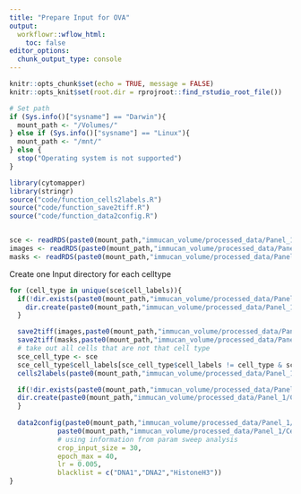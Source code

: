 ```yaml
---
title: "Prepare Input for OVA"
output:
  workflowr::wflow_html:
    toc: false
editor_options:
  chunk_output_type: console
---
```


```r
knitr::opts_chunk$set(echo = TRUE, message = FALSE)
knitr::opts_knit$set(root.dir = rprojroot::find_rstudio_root_file())

# Set path
if (Sys.info()["sysname"] == "Darwin"){
  mount_path <- "/Volumes/"
} else if (Sys.info()["sysname"] == "Linux"){
  mount_path <- "/mnt/"
} else {
  stop("Operating system is not supported")
}
```

```r
library(cytomapper)
library(stringr)
source("code/function_cells2labels.R")
source("code/function_save2tiff.R")
source("code/function_data2config.R")


sce <- readRDS(paste0(mount_path,"immucan_volume/processed_data/Panel_1/cell_classification/sce_selected.rds"))
images <- readRDS(paste0(mount_path,"immucan_volume/processed_data/Panel_1/cell_classification/all_images.rds"))
masks <- readRDS(paste0(mount_path,"immucan_volume/processed_data/Panel_1/cell_classification/all_masks.rds"))

```

Create one Input directory for each celltype
```r
for (cell_type in unique(sce$cell_labels)){
  if(!dir.exists(paste0(mount_path,"immucan_volume/processed_data/Panel_1/CellSighter/OVA/Input_",cell_type))){
    dir.create(paste0(mount_path,"immucan_volume/processed_data/Panel_1/CellSighter/OVA/Input_",cell_type,"/"))
  }

  save2tiff(images,paste0(mount_path,"immucan_volume/processed_data/Panel_1/CellSighter/OVA/Input_",cell_type))
  save2tiff(masks,paste0(mount_path,"immucan_volume/processed_data/Panel_1/CellSighter/OVA/Input_",cell_type), masks = T)
  # take out all cells that are not that cell type
  sce_cell_type <- sce
  sce_cell_type$cell_labels[sce_cell_type$cell_labels != cell_type & sce_cell_type$cell_labels != "unlabelled"] <- "not"
  cells2labels(paste0(mount_path,"immucan_volume/processed_data/Panel_1/CellSighter/OVA/Input_",cell_type),sce_cell_type, "image", "cell_labels")

  if(!dir.exists(paste0(mount_path,"immucan_volume/processed_data/Panel_1/CellSighter/OVA/Ouput_",cell_type))){
  dir.create(paste0(mount_path,"immucan_volume/processed_data/Panel_1/CellSighter/OVA/Output_",cell_type,"/"))
  }
  
  data2config(paste0(mount_path,"immucan_volume/processed_data/Panel_1/CellSighter/OVA/Output_",cell_type,"/"),
            paste0(mount_path,"immucan_volume/processed_data/Panel_1/CellSighter/OVA/Input_",cell_type,"/"),
            # using information from param sweep analysis
            crop_input_size = 30,
            epoch_max = 40,
            lr = 0.005,
            blacklist = c("DNA1","DNA2","HistoneH3"))
}
```



